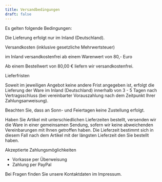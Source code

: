 ---
title: Versandbedingungen
draft: false
---

Es gelten folgende Bedingungen:  

Die Lieferung erfolgt nur im Inland (Deutschland). 

<Heading as='h4'> Versandkosten (inklusive gesetzliche Mehrwertsteuer)</Heading>

im Inland versandkostenfrei ab einem Warenwert von 80,- Euro

Ab einem Bestellwert von 80,00 € liefern wir versandkostenfrei.

<Heading as='h4'> Lieferfristen</Heading>

Soweit im jeweiligen Angebot keine andere Frist angegeben ist, erfolgt die Lieferung der Ware im Inland (Deutschland) innerhalb von 3 - 5 Tagen nach Vertragsschluss (bei vereinbarter Vorauszahlung nach dem Zeitpunkt Ihrer Zahlungsanweisung).

Beachten Sie, dass an Sonn- und Feiertagen keine Zustellung erfolgt.

Haben Sie Artikel mit unterschiedlichen Lieferzeiten bestellt, versenden wir die Ware in einer gemeinsamen Sendung, sofern wir keine abweichenden Vereinbarungen mit Ihnen getroffen haben. Die Lieferzeit bestimmt sich in diesem Fall nach dem Artikel mit der längsten Lieferzeit den Sie bestellt haben.

<Heading as='h4'> Akzeptierte Zahlungsmöglichkeiten</Heading>

-  Vorkasse per Überweisung
-  Zahlung per PayPal 

Bei Fragen finden Sie unsere Kontaktdaten im Impressum.